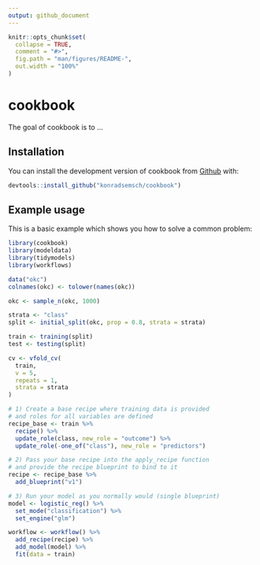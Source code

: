```yaml
---
output: github_document
---
```


<!-- README.md is generated from README.Rmd. Please edit that file -->

```r
knitr::opts_chunk$set(
  collapse = TRUE,
  comment = "#>",
  fig.path = "man/figures/README-",
  out.width = "100%"
)
```
# cookbook

<!-- badges: start -->
<!-- badges: end -->

The goal of cookbook is to ...

## Installation

You can install the development version of cookbook from [Github](https://github.com/konradsemsch/cookbook) with:

``` r
devtools::install_github("konradsemsch/cookbook")
```

## Example usage

This is a basic example which shows you how to solve a common problem:

```r

library(cookbook)
library(modeldata)
library(tidymodels)
library(workflows)

data("okc")
colnames(okc) <- tolower(names(okc))

okc <- sample_n(okc, 1000)

strata <- "class"
split <- initial_split(okc, prop = 0.8, strata = strata)

train <- training(split)
test <- testing(split)

cv <- vfold_cv(
  train,
  v = 5,
  repeats = 1,
  strata = strata
)

# 1) Create a base recipe where training data is provided
# and roles for all variables are defined
recipe_base <- train %>%
  recipe() %>%
  update_role(class, new_role = "outcome") %>%
  update_role(-one_of("class"), new_role = "predictors")

# 2) Pass your base recipe into the apply_recipe function
# and provide the recipe blueprint to bind to it
recipe <- recipe_base %>%
  add_blueprint("v1")

# 3) Run your model as you normally would (single blueprint)
model <- logistic_reg() %>%
  set_mode("classification") %>%
  set_engine("glm")

workflow <- workflow() %>%
  add_recipe(recipe) %>%
  add_model(model) %>%
  fit(data = train)

```


